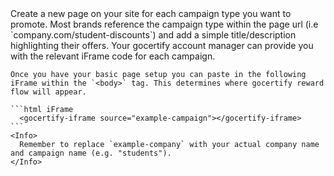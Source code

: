 <Steps>
  <Step title="Add a new page on-site">
    Create a new page on your site for each campaign type you want to promote.
    Most brands reference the campaign type within the page url (i.e `company.com/student-discounts`) and add a simple title/description highlighting their offers.
  </Step>
  <Step title="Add iFrame to body">
    <Tip>
      Your gocertify account manager can provide you with the relevant iFrame code for each campaign.
    </Tip>

    Once you have your basic page setup you can paste in the following iFrame within the `<body>` tag. This determines where gocertify reward flow will appear.

    ```html iFrame
      <gocertify-iframe source="example-campaign"></gocertify-iframe>
    ```
    <Info>
      Remember to replace `example-company` with your actual company name and campaign name (e.g. "students").
    </Info>

  </Step>

</Steps>